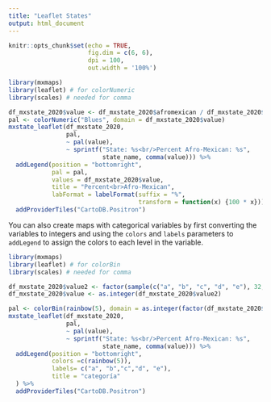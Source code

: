 ```yaml
---
title: "Leaflet States"
output: html_document
---
```


```r
knitr::opts_chunk$set(echo = TRUE, 
                      fig.dim = c(6, 6), 
                      dpi = 100, 
                      out.width = '100%')
```

```r
library(mxmaps)
library(leaflet) # for colorNumeric
library(scales) # needed for comma

df_mxstate_2020$value <- df_mxstate_2020$afromexican / df_mxstate_2020$pop
pal <- colorNumeric("Blues", domain = df_mxstate_2020$value)
mxstate_leaflet(df_mxstate_2020,
                pal,
                ~ pal(value),
                ~ sprintf("State: %s<br/>Percent Afro-Mexican: %s",
                          state_name, comma(value))) %>%
  addLegend(position = "bottomright", 
            pal = pal, 
            values = df_mxstate_2020$value,
            title = "Percent<br>Afro-Mexican",
            labFormat = labelFormat(suffix = "%",
                                    transform = function(x) {100 * x})) %>%
  addProviderTiles("CartoDB.Positron")
```


You can also create maps with categorical variables by first converting the 
variables to integers and using the `colors` and `labels` parameters to `addLegend` to assign the colors to each level in the variable.


```r
library(mxmaps)
library(leaflet) # for colorBin
library(scales) # needed for comma

df_mxstate_2020$value2 <- factor(sample(c("a", "b", "c", "d", "e"), 32, replace = TRUE))
df_mxstate_2020$value <- as.integer(df_mxstate_2020$value2)

pal <- colorBin(rainbow(5), domain = as.integer(factor(df_mxstate_2020$value2)))
mxstate_leaflet(df_mxstate_2020,
                pal,
                ~ pal(value),
                ~ sprintf("State: %s<br/>Percent Afro-Mexican: %s",
                          state_name, comma(value))) %>%
  addLegend(position = "bottomright", 
            colors =c(rainbow(5)),
            labels= c("a", "b","c","d", "e"),
            title = "categoría"
  ) %>%
  addProviderTiles("CartoDB.Positron")

```
